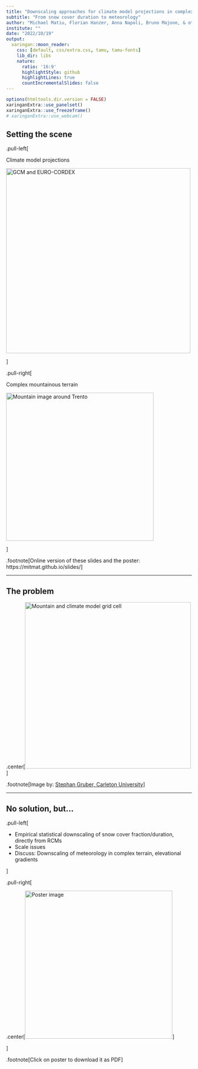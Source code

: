 ```yaml
---
title: "Downscaling approaches for climate model projections in complex terrain"
subtitle: "From snow cover duration to meteorology"
author: "Michael Matiu, Florian Hanzer, Anna Napoli, Bruno Majone, & others"
institute: ""
date: "2022/10/19"
output:
  xaringan::moon_reader:
    css: [default, css/extra.css, tamu, tamu-fonts]
    lib_dir: libs
    nature:
      ratio: '16:9'
      highlightStyle: github
      highlightLines: true
      countIncrementalSlides: false
---
```


```r
options(htmltools.dir.version = FALSE)
xaringanExtra::use_panelset()
xaringanExtra::use_freezeframe()
# xaringanExtra::use_webcam()
```


## Setting the scene

.pull-left[

Climate model projections

<img width="500" alt="GCM and EURO-CORDEX" src="https://www.nccs.admin.ch/nccs/en/home/climate-change-and-impacts/swiss-climate-change-scenarios/understanding-climate-change-scenarios/_jcr_content/par/image/image.imagespooler.png/1540980848821/Globus_EURO-CORDEX_V01.png">

]


.pull-right[

Complex mountainous terrain

<img height="400" alt="Mountain image around Trento" src="fig/euregio-calendar-mountain.png">

]


.footnote[Online version of these slides and the poster: https://mitmat.github.io/slides/]


---


## The problem


.center[<img height="450px" alt="Mountain and climate model grid cell" src="fig/gruber-mountain-gridcell.jpeg">]

.footnote[Image by: [Stephan Gruber, Carleton University](https://carleton.ca/geography/people/gruberstephan/)]


---


## No solution, but...



.pull-left[

- Empirical statistical downscaling of snow cover fraction/duration, directly from RCMs
- Scale issues
- Discuss: Downscaling of meteorology in complex terrain, elevational gradients

]


.pull-right[

.center[<a title="Download poster as PDF" href="pdf/inarch_matiu_poster.pdf"><img height="400" alt="Poster image" src="fig/poster-screenshot.png"></a>]

]


.footnote[Click on poster to download it as PDF]




